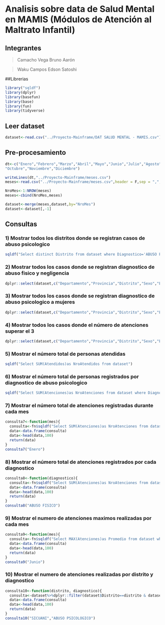 
# Analisis sobre data de Salud Mental en MAMIS (Módulos de Atención al Maltrato Infantil)

## Integrantes
> Camacho Vega Bruno Aarón

> Waku Campos Edson Satoshi


##Librerias
```{r}
library("sqldf")
library(dplyr)
library(basefun)
library(base)
library(fun)
library(tidyverse)
```

## Leer dataset
```{r}

dataset<-read.csv("../Proyecto-Mainframe/DAT SALUD MENTAL - MAMIS.csv")

```

## Pre-procesamiento

```{r}
dt<-c("Enero","Febrero","Marzo","Abril","Mayo","Junio","Julio","Agosto","Septiembre",
"Octubre","Noviembre","Diciembre")

writeLines(dt,"../Proyecto-Mainframe/meses.csv")
meses<-read.csv("../Proyecto-Mainframe/meses.csv",header = F,sep = ",",col.names = c("Mes"))

NroMes<-1:NROW(meses)
meses<-cbind(NroMes,meses)

dataset<-merge(meses,dataset,by="NroMes")
dataset<-dataset[,-1]
```

## Consultas

### 1) Mostrar todos los distritos donde se registran casos de abuso psicologico 

```{r}
sqldf("Select distinct Distrito from dataset where Diagnostico='ABUSO PSICOLOGICO' order by Distrito")
```

### 2) Mostrar todos los casos donde se registran diagnostico de abuso fisico y negligencia

```{r}
dplyr::select(dataset,c("Departamento","Provincia","Distrito","Sexo","Etapa","Atendidos","Atenciones"))%>%dplyr::filter(dataset$Diagnostico=="ABUSO FISICO" | dataset$Diagnostico=="NEGLIGENCIA")
```
### 3) Mostrar todos los casos donde se registran diagnostico de abuso psicologico a mujeres

```{r}
dplyr::select(dataset,c("Departamento","Provincia","Distrito","Sexo","Etapa","Atendidos","Atenciones"))%>%dplyr::filter(dataset$Diagnostico=="ABUSO PSICOLOGICO" & dataset$Sexo=="F")
```

### 4) Mostrar todos los casos donde el número de atenciones superar el 3

```{r}
dplyr::select(dataset,c("Departamento","Provincia","Distrito","Sexo","Etapa","Atendidos","Atenciones"))%>%dplyr::filter(dataset$Atenciones>3)
```

### 5) Mostrar el número total de personas atendidas

```{r}
sqldf("Select SUM(Atendidos)as NroAtendidos from dataset")
```

### 6) Mostrar el número total de personas registrados por diagnostico de abuso psicologico

```{r}
sqldf("Select SUM(Atenciones)as NroAtenciones from dataset where Diagnostico=='ABUSO PSICOLOGICO'")
```


### 7) Mostrar el número total de atenciones registradas durante cada mes

```{r}
consulta7<-function(mes){
  consulta<-fn$sqldf("Select SUM(Atenciones)as NroAtenciones from dataset where Mes='$mes'")
  data<-data.frame(consulta)
  data<-head(data,100)
  return(data)
}
consulta7("Enero")
```


### 8) Mostrar el número total de atenciones registrados por cada diagnostico

```{r}
consulta8<-function(diagnostico){
  consulta<-fn$sqldf("Select SUM(Atenciones)as NroAtenciones from dataset where Diagnostico='$diagnostico'")
  data<-data.frame(consulta)
  data<-head(data,100)
  return(data)
}
consulta8("ABUSO FISICO")
```

### 9) Mostrar el numero de atenciones maximos realizadas por cada mes

```{r}
consulta9<-function(mes){
  consulta<-fn$sqldf("Select MAX(Atenciones)as Promedio from dataset where Mes == '$mes'")
  data<-data.frame(consulta)
  data<-head(data,100)
  return(data)
}
consulta9("Junio")
```

### 10) Mostrar el numero de atenciones realizadas por distrito y diagnostico

```{r}
consulta10<-function(distrito, diagnostico){
  consulta<-dataset%>%dplyr::filter(dataset$Distrito==distrito & dataset$Diagnostico==diagnostico)%>%dplyr::summarise(sum(Atenciones))
  data<-data.frame(consulta)
  data<-head(data,100)
  return(data)
}
consulta10("SICUANI","ABUSO PSICOLOGICO")
```








